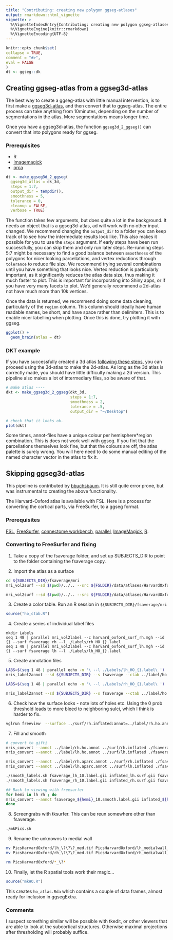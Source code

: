 ```yaml
---
title: "Contributing: creating new polygon ggseg-atlases"
output: rmarkdown::html_vignette
vignette: >
  %\VignetteIndexEntry{Contributing: creating new polygon ggseg-atlases}
  %\VignetteEngine{knitr::rmarkdown}
  %\VignetteEncoding{UTF-8}
---
```


```r
knitr::opts_chunk$set(
collapse = TRUE,
comment = "#>",
eval = FALSE
)
dt <- ggseg::dk
```

## Creating ggseg-atlas from a ggseg3d-atlas
The best way to create a ggseg-atlas with little manual intervention, is to first make a [ggseg3d-atlas](customatlas3d.html), and then convert that to ggseg-atlas.
The entire process can take anything from 10minutes, depending on the number of segmentations in the atlas. 
More segmentations means longer time. 

Once you have a ggseg3d-atlas, the function `ggseg3d_2_ggseg()` can convert that into polygons ready for ggseg.

### Prerequisites
- R
- [Imagemagick](https://imagemagick.org/index.php)
- [orca](https://github.com/plotly/orca)

```r
dt <- make_ggseg3d_2_ggseg(
  ggseg3d_atlas = dk_3d,
  steps = 1:7, 
  output_dir = tempdir(),
  smoothness = 5,
  tolerance = 0,
  cleanup = FALSE,
  verbose = TRUE)
```

The function takes few arguments, but does quite a lot in the background. 
It needs an object that is a ggseg3d-atlas, ad will work with no other input changed.
We recommend changing the `output_dir` to a folder you can keep track of to see how the intermediate results look like.
This also makes it possible for you to use the `steps` argument. 
If early steps have been run successfully, you can skip them and only run later steps.
Re-running steps 5:7 might be necessary to find a good balance between `smoothness` of the polygons for nicer looking parcellations, and vertex reductions through `tolerance` to reduce file size. 
We recommend trying several combinations until you have something that looks nice. 
Vertex reduction is particularly important, as it significantly reduces the atlas data size, thus making it much faster to plot. 
This is important for incorporating into Shiny apps, or if you have very many facets to plot. 
We'd generally recommend a 2d-atlas not have much more than 10k vertices.

Once the data is returned, we recommend doing some data cleaning, particularly of the `region` column.
This column should ideally have human readable names, be short, and have space rather than delimiters. 
This is to enable nicer labelling when plotting.
Once this is done, try plotting it with ggseg.

```r
ggplot() +
  geom_brain(atlas = dt)
```

### DKT example
If you have successfully created a 3d atlas [following these steps](customatlas3d.html), you can proceed using the 3d-atlas to make the 2d-atlas.
As long as the 3d atlas is correctly made, you should have little difficulty making a 2d version.
This pipeline also makes a lot of intermediary files, so be aware of that.

```r
# make atlas ----
dkt <- make_ggseg3d_2_ggseg(dkt_3d,
                            steps = 1:7,
                            smoothness = 2,
                            tolerance = .5,
                            output_dir = "~/Desktop")

# check that it looks ok.
plot(dkt)
```

Some times, annot-files have a unique colour per hemisphere*region combination. 
This is does not work well with ggseg.
If you fint that the parcellations themselves look fine, but that the colours are off, the atlas palette is surely wrong.
You will here need to do some manual editing of the named character vector in the atlas to fix it.

## Skipping ggseg3d-atlas

This pipeline is contributed by [bbuchsbaum](https://github.com/bbuchsbaum).
It is still quite error prone, but was instrumental to creating the above functionality.

The Harvard-Oxford atlas is available with FSL. Here is a process for converting the cortical
parts, via FreeSurfer, to a ggseg format.

### Prerequisites

[FSL](https://fsl.fmrib.ox.ac.uk/fsl/fslwiki/), [FreeSurfer](https://surfer.nmr.mgh.harvard.edu/), 
[connectome workbench](https://www.humanconnectome.org/software/connectome-workbench), [parallel](https://www.gnu.org/software/parallel/), [ImageMagick](https://imagemagick.org/index.php), [R](https://www.r-project.org/).

### Converting to FreeSurfer and fixing

1. Take a copy of the fsaverage folder, and set up SUBJECTS_DIR to point to the folder containing the fsaverage copy.

2. Import the atlas as a surface

```bash
cd ${SUBJECTS_DIR}/fsaverage/mri
mri_vol2surf --sd $(pwd)/../.. --src ${FSLDIR}/data/atlases/HarvardOxford/HarvardOxford-cort-maxprob-thr25-1mm.nii.gz --mni152reg --out  harvard_oxford_surf_rh.mgh --hemi rh --projfrac 0.5

mri_vol2surf --sd $(pwd)/../.. --src ${FSLDIR}/data/atlases/HarvardOxford/HarvardOxford-cort-maxprob-thr25-1mm.nii.gz --mni152reg --out harvard_oxford_surf_lh.mgh --hemi lh --projfrac 0.5

```

3. Create a color table. Run an R session in `${SUBJECTS_DIR}/fsaverage/mri`

```r
source("ho_ctab.R")
```

4. Create a series of individual label files

```
mkdir Labels
seq 1 48 | parallel mri_vol2label --c harvard_oxford_surf_rh.mgh --id {} --surf fsaverage rh --l ./Labels/rh_HO_{}.label
seq 1 48 | parallel mri_vol2label --c harvard_oxford_surf_lh.mgh --id {} --surf fsaverage lh --l ./Labels/lh_HO_{}.label

```

5. Create annotation files

``` bash
LABS=$(seq 1 48 | parallel echo -n '\ --l ./Labels/lh_HO_{}.label\ ')
mris_label2annot --sd ${SUBJECTS_DIR} --s fsaverage --ctab ../label/ho.annot.ctab ${LABS} --h lh --a ho

LABS=$(seq 1 48 | parallel echo -n '\ --l ./Labels/rh_HO_{}.label\ ')

mris_label2annot --sd ${SUBJECTS_DIR} --s fsaverage --ctab ../label/ho.annot.ctab ${LABS} --h rh --a ho
```

6. Check how the surface looks - note lots of holes etc. Using the 0 prob threshold leads to more
bleed to neighboring sulci, which I think is harder to fix.

```bash
vglrun freeview  --surface ../surf/rh.inflated:annot=../label/rh.ho.annot --surface ../surf/lh.inflated:annot=../label/lh.ho.annot
```

7. Fill and smooth

``` bash
# convert to gifti
mris_convert --annot ../label/rh.ho.annot ../surf/rh.inflated ./fsaverage_rh.label.gii
mris_convert --annot ../label/lh.ho.annot ../surf/lh.inflated ./fsaverage_lh.label.gii

mris_convert --annot ../label/rh.aparc.annot ../surf/rh.inflated ./fsaverage_aparc_rh.label.gii
mris_convert --annot ../label/lh.aparc.annot ../surf/lh.inflated ./fsaverage_aparc_lh.label.gii

./smooth_labels.sh fsaverage_lh_10.label.gii inflated_lh.surf.gii fsaverage_lh_10.smooth.label.gii
./smooth_labels.sh fsaverage_rh_10.label.gii inflated_rh.surf.gii fsaverage_rh_10.smooth.label.gii

## Back to viewing with freesurfer
for hemi in lh rh ; do
mris_convert --annot fsaverage_${hemi}_10.smooth.label.gii inflated_${hemi}.surf.gii ./${hemi}.ho.smooth.annot
done
```

8. Screengrabs with tksurfer. This can be reun somewhere other than fsaverage.

``` bash
./mkPics.sh
```

9. Rename the unknowns to medial wall

```bash
mv PicsHarvardOxford/lh_\?\?\?_med.tif PicsHarvardOxford/lh_medialwall_med.tif
mv PicsHarvardOxford/rh_\?\?\?_med.tif PicsHarvardOxford/rh_medialwall_med.tif

rm PicsHarvardOxford/*_\?*
```

10. Finally, let the R spatial tools work their magic...

```R
source("mkHO.R")
```

This creates `ho_atlas.Rda` which contains a couple of data frames, almost ready for inclusion in ggsegExtra.

### Comments

I suspect something similar will be possible with tkedit, or other viewers that are able to look at the subcortical structures. Otherwise maximal projections after thresholding will probably suffice.
